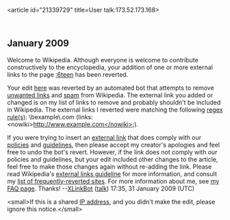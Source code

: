 <article id="21339729" title=User talk:173.52.173.168>
	<talkpage id="21339729" title="User talk:173.52.173.168">


== January 2009 ==
Welcome to Wikipedia. Although everyone is welcome to contribute constructively to the encyclopedia, your addition of one or more external links to the page [[:6teen]] has been reverted.

Your edit [http://en.wikipedia.org/w/index.php?diff=267655987&amp;oldid=267655657 here] was reverted by an automated bot that attempts to remove [[WP:NOT#REPOSITORY|unwanted links]] and [[WP:SPAM|spam]] from Wikipedia.  The external link you added or changed is on my list of links to remove and probably shouldn't be included in Wikipedia.  The external links I reverted were matching the following [[regex|regex rule(s)]]: \bexample\.com (links: &lt;nowiki&gt;http://www.example.com&lt;/nowiki&gt;). 

If you were trying to insert an [[Wikipedia:External links|external link]] that does comply with our [[Wikipedia:List of policies|policies]] and [[Wikipedia:List of guidelines|guidelines]], then please accept my creator's apologies and feel free to undo the bot's revert.  However, if the link does not comply with our policies and guidelines, but your edit included other changes to the article, feel free to make those changes again without re-adding the link.  Please read Wikipedia's [[WP:EL|external links guideline]] for more information, and consult my [[User:XLinkBot/Reversion reasons|list of frequently-reverted sites]]. For more information about me, see [[User:XLinkBot/FAQ|my FAQ page]]. Thanks! --[[User:XLinkBot|XLinkBot]] ([[User talk:XLinkBot|talk]]) 17:35, 31 January 2009 (UTC)

&lt;small&gt;If this is a shared [[IP address]], and you didn't make the edit, please ignore this notice.&lt;/small&gt;
	</talkpage>
</article>
